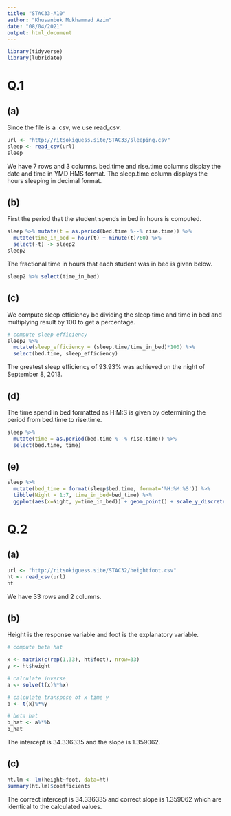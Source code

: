 ---
title: "STAC33-A10"
author: "Khusanbek Mukhammad Azim"
date: "08/04/2021"
output: html_document
---

```{r, message=FALSE}
library(tidyverse)
library(lubridate)
```


# Q.1

## (a)

Since the file is a .csv, we use read_csv.

```{r}
url <- "http://ritsokiguess.site/STAC33/sleeping.csv"
sleep <- read_csv(url)
sleep
```

We have 7 rows and 3 columns. bed.time and rise.time columns display the date and time in YMD HMS format. The sleep.time column displays the hours sleeping in decimal format.

## (b)

First the period that the student spends in bed in hours is computed.

```{r}
sleep %>% mutate(t = as.period(bed.time %--% rise.time)) %>% 
  mutate(time_in_bed = hour(t) + minute(t)/60) %>% 
  select(-t) -> sleep2
sleep2
```

The fractional time in hours that each student was in bed is given below.

```{r}
sleep2 %>% select(time_in_bed)
```

## (c)

We compute sleep efficiency be dividing the sleep time and time in bed and multiplying result by 100 to get a percentage.

```{r}
# compute sleep efficiency
sleep2 %>% 
  mutate(sleep_efficiency = (sleep.time/time_in_bed)*100) %>% 
  select(bed.time, sleep_efficiency)
```

The greatest sleep efficiency of 93.93% was achieved on the night of September 8, 2013.

## (d)

The time spend in bed formatted as H:M:S is given by determining the period from bed.time to rise.time.

```{r}
sleep %>% 
  mutate(time = as.period(bed.time %--% rise.time)) %>% 
  select(bed.time, time)
```

## (e)

```{r}
sleep %>% 
  mutate(bed_time = format(sleep$bed.time, format='%H:%M:%S')) %>% 
  tibble(Night = 1:7, time_in_bed=bed_time) %>% 
  ggplot(aes(x=Night, y=time_in_bed)) + geom_point() + scale_y_discrete(limits=rev) + ylab("Bed Time")
```

# Q.2

## (a)

```{r}
url <- "http://ritsokiguess.site/STAC32/heightfoot.csv"
ht <- read_csv(url)
ht
```

We have 33 rows and 2 columns.

## (b)

Height is the response variable and foot is the explanatory variable.

```{r}
# compute beta hat

x <- matrix(c(rep(1,33), ht$foot), nrow=33)
y <- ht$height

# calculate inverse
a <- solve(t(x)%*%x)

# calculate transpose of x time y
b <- t(x)%*%y

# beta hat
b_hat <- a%*%b
b_hat

```

The intercept is 34.336335 and the slope is 1.359062.

## (c)

```{r}
ht.lm <- lm(height~foot, data=ht)
summary(ht.lm)$coefficients
```

The correct intercept is 34.336335 and correct slope is 1.359062 which are identical to the calculated values.


